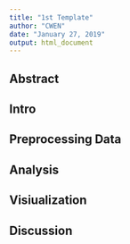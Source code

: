 ```yaml
---
title: "1st Template"
author: "CWEN"
date: "January 27, 2019"
output: html_document
---
```


## Abstract 

## Intro

## Preprocessing Data

## Analysis

## Visiualization 

## Discussion
